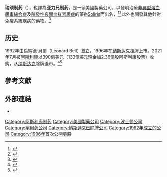 {{Infobox company
| name = 瑞颂制药<br>Alexion Pharmaceuticals
| logo = [[File:Alexion_Pharmaceuticals_logo.svg|275px]]
| type = 子公司
| traded_as = 在纳斯达克上市时为：ALXN
| founded = {{start date and age|1992}}
| founder = Leonard Bell
| location_city = {{USA}}[[康涅狄格州|康涅狄格州]][[柴郡_(康涅狄格州)|柴郡]]
| key_people = Max E. Link <small>董事長</small><br>David L. Hallal <small>CEO</small>
| industry = [[製藥|製藥]]
| products = [[Eculizumab|Soliris]] 
| revenue = {{nowrap|{{increase}} 60.69亿美元 (2020年)}}
| net_income = {{nowrap|{{decrease}} 6.03亿美元 (2020年)}}
| assets = {{nowrap|{{increase}} 181.03亿美元 (2020年)}}
| equity = {{nowrap|{{increase}} 16.51亿美元 (2020年)}}
| num_employees = 2,525 (2020年)
| parent = [[阿斯利康|阿斯利康]] 
| homepage = {{URL|https://www.alexion.com}}
}}

'''瑞颂制药'''（{{Lang-en|Alexion Pharmaceuticals Inc.}}），也譯為'''亚力兄制药'''，是一家美國製藥公司，以發明治療[[非典型溶血尿毒綜合症|非典型溶血尿毒綜合症]]及[[陣發性夜間血紅素尿症|陣發性夜間血紅素尿症]]的藥物[[Eculizumab|Soliris]]而出名，<ref>{{cite web|url=http://www.medicalnewstoday.com/articles/221849.php|title=Alexion Submits Application for Soliris|date=2011-04-08}}</ref><ref name=Forbes>{{cite web|url=http://www.forbes.com/companies/alexion-pharmaceuticals/|title=Alexion Pharmaceuticals on the Forbes World’s Most Innovative Companies List|work=forbes.com|accessdate=2012-09-28|archive-date=2021-02-01|archive-url=https://web.archive.org/web/20210201075850/https://www.forbes.com/companies/alexion-pharmaceuticals/|dead-url=no}}</ref>此外也開發其他針對免疫系統疾病的藥物。<ref name=Everything>{{cite news|title=Everything you need to know about the $8.4B acquisition of Synageva|author=Don Seiffert|work=Boston Business Journal|date=2015-05-06|url=http://www.bizjournals.com/boston/blog/bioflash/2015/05/everything-you-need-to-know-about-the-8-4b.html|accessdate=2015-05-08|archive-date=2020-11-08|archive-url=https://web.archive.org/web/20201108165910/https://www.bizjournals.com/boston/blog/bioflash/2015/05/everything-you-need-to-know-about-the-8-4b.html|dead-url=no}}</ref>

==历史==
1992年由倫納德·貝爾（Leonard Bell）創立，1996年在[[纳斯达克|纳斯达克]]挂牌上市。2021年7月被[[阿斯利康|阿斯利康]]以390億美元（133億美元現金加2.36億股阿斯利康股票）收购，从[[纳斯达克|纳斯达克]]除牌退市。<ref>{{Cite news | url=https://www.fiercepharma.com/pharma/astrazeneca-closes-mega-39b-alexion-buyout-despite-antitrust-fears-making-a-splash-rare | title=AstraZeneca closes mega $39B Alexion buyout despite antitrust fears, making a splash in rare diseases | first=Noah | last=Higgins-Dunn | work=[[FiercePharma|FiercePharma]] | date=2021-07-21}}</ref><ref>{{Cite press release | url=https://www.astrazeneca.com/media-centre/press-releases/2021/acquisition-of-alexion-completed.html | title=Acquisition of Alexion completed | publisher=[[AstraZeneca|AstraZeneca]] | date=2021-07-21}}</ref>

==參考文獻==
{{Reflist}}

==外部連結==
* {{Official website|https://www.alexion.com}}

{{阿斯利康制药}}
{{Authority control}}
[[Category:阿斯利康制药|Category:阿斯利康制药]]
[[Category:美國製藥公司|Category:美國製藥公司]]
[[Category:波士顿公司|Category:波士顿公司]]
[[Category:罕用药公司|Category:罕用药公司]]
[[Category:納斯達克已除牌公司|Category:納斯達克已除牌公司]]
[[Category:1992年成立的公司|Category:1992年成立的公司]]
[[Category:1996年首次公開募股|Category:1996年首次公開募股]]
{{DEFAULTSORT:Alexion}}